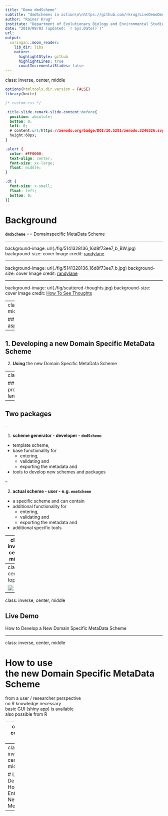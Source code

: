 ```yaml
---
title: "Demo dmdScheme"
subtitle: "dmdSchemes in action\n\nhttps://github.com/rkrug/LiveDemoDmdScheme"
author: "Rainer Krug"
institute: "Department of Evolutionary Biology and Environmental Studies, UZH"
date: "2019/09/03 (updated: `r Sys.Date()`)"
url: 
output:
  xaringan::moon_reader:
    lib_dir: libs
    nature:
      highlightStyle: github
      highlightLines: true
      countIncrementalSlides: false
---
```


class: inverse, center, middle

```r
options(htmltools.dir.version = FALSE)
library(knitr)
```

```css
/* custom.css */

.title-slide.remark-slide-content:before{
  position: absolute;
  bottom: 0;
  left: 0;
  # content:url(https://zenodo.org/badge/DOI/10.5281/zenodo.3246326.svg);
  height:60px;
}

.alert {
  color: #FF0000;
  text-align: center;
  font-size: xx-large;
  float: middle;
}

.dt {
  font-size: x-small;
  float: left;
  bottom: 0;
}]

```

# Background
**`dmdScheme`** == Domainspecific MetaData Scheme

---

background-image: url(./fig/5141328136_16d8f73ee7_b_BW.jpg)
background-size: cover
Image credit: [randylane](http://randylane.com/wp-content/uploads/2014/09/5141328136_16d8f73ee7_b.jpg) 

---

background-image: url(./fig/5141328136_16d8f73ee7_b.jpg)
background-size: cover
Image credit: [randylane](http://randylane.com/wp-content/uploads/2014/09/5141328136_16d8f73ee7_b.jpg) 

---

background-image: url(./fig/scattered-thoughts.jpg)
background-size: cover
Image credit: [How To See Thoughts](http://howtoseethoughts.org/wp-content/uploads/2014/05/scattered-thoughts.jpg) 

---
class: middle

## Two aspects
--

1. **Developing** a new Domain Specific MetaData Scheme
--

2. **Using** the new Domain Specific MetaData Scheme

---
class: top

## Use programming language R

--

## Two packages

--

1. **scheme generator - developer - `dmdScheme`**

  - template scheme, 
  - base functionality for 
      - entering, 
      - validating and 
      - exporting the metadata and 
  - tools to develop new schemes and packages
  
--

2. **actual scheme - user - e.g. `emeScheme`**

  - a specific scheme and can contain
  - additional functionality  for 
      - entering, 
      - validating and 
      - exporting the metadata and
  - additional specific tools

---
class: inverse, center, middle

# How to develop <br/> a new Domain Specific MetaData Scheme
(scheme) developer perspective  
(basic) R knowledge necessary  

---
class: center, top

<img src="./fig/workflow_newScheme.png" style="width: 68%" />

---
class: inverse, center, middle

## Live Demo
How to Develop a New Domain Specific MetaData Scheme

---

class: inverse, center, middle

# How to use <br/> the new Domain Specific MetaData Scheme
from a user / researcher perspective  
no R knowledge necessary  
basic GUI (shiny app) is available  
also possible from R

---
class: center, top

<img src="./fig/workflow_enterMetaData.png" style="width: 50%" />

---
class: inverse, center, middle

# Live Demo
How to Enter New MetaData

---





